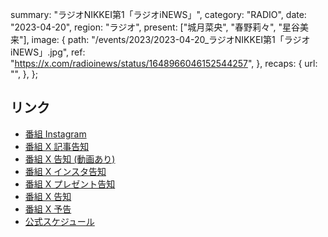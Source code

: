   summary: "ラジオNIKKEI第1「ラジオiNEWS」",
  category: "RADIO",
  date: "2023-04-20",
  region: "ラジオ",
  present: ["城月菜央", "春野莉々", "星谷美来"],
  image: {
    path: "/events/2023/2023-04-20_ラジオNIKKEI第1「ラジオiNEWS」.jpg",
    ref: "https://x.com/radioinews/status/1648966046152544257",
  },
  recaps: {
    url: "",
  },
};

## リンク

- [番組 Instagram](https://www.instagram.com/p/CrQW5bnLEu7/)
- [番組 X 記事告知](https://x.com/radioinews/status/1649229366516412416)
- [番組 X 告知 (動画あり)](https://x.com/radioinews/status/1649013778477113345)
- [番組 X インスタ告知](https://x.com/radioinews/status/1649005976782258176)
- [番組 X プレゼント告知](https://x.com/radioinews/status/1648989203177549824)
- [番組 X 告知](https://x.com/radioinews/status/1648966046152544257)
- [番組 X 予告](https://x.com/radioinews/status/1648635113109061632)
- [公式スケジュール](https://takanenonadeshiko.jp/?p=914)
